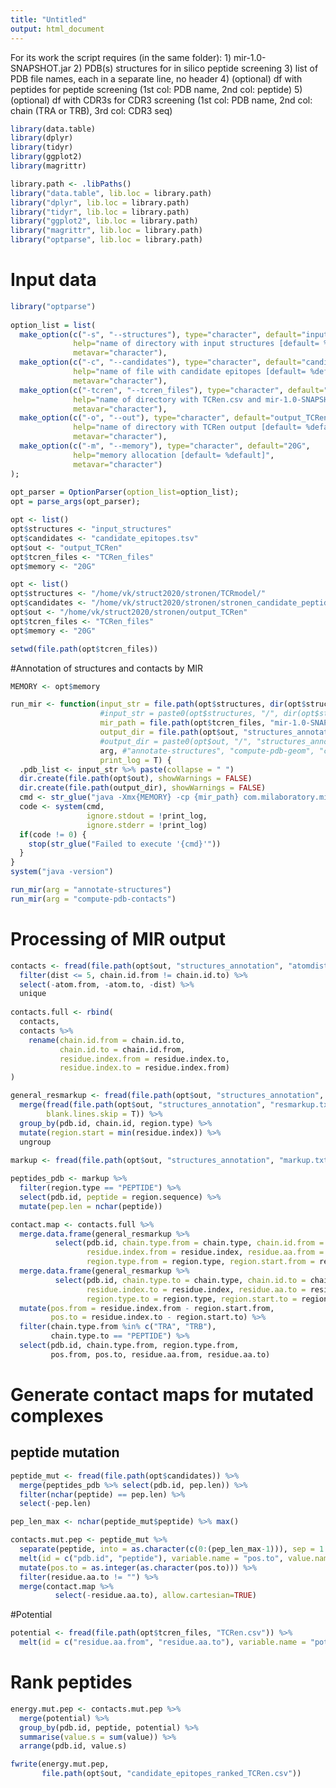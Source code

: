 ```yaml
---
title: "Untitled"
output: html_document
---
```


For its work the script requires (in the same folder):
1) mir-1.0-SNAPSHOT.jar
2) PDB(s) structures for in silico peptide screening 
3) list of PDB file names, each in a separate line, no header
4) (optional) df with peptides for peptide screening (1st col: PDB name, 2nd col: peptide)
5) (optional) df with CDR3s for CDR3 screening (1st col: PDB name, 2nd col: chain (TRA or TRB), 3rd col: CDR3 seq)

```r
library(data.table)
library(dplyr)
library(tidyr)
library(ggplot2)
library(magrittr)
```
```r
library.path <- .libPaths()
library("data.table", lib.loc = library.path)
library("dplyr", lib.loc = library.path)
library("tidyr", lib.loc = library.path)
library("ggplot2", lib.loc = library.path)
library("magrittr", lib.loc = library.path)
library("optparse", lib.loc = library.path)
```


# Input data

```r
library("optparse")
 
option_list = list(
  make_option(c("-s", "--structures"), type="character", default="input_structures", 
              help="name of directory with input structures [default= %default]",
              metavar="character"),
  make_option(c("-c", "--candidates"), type="character", default="candidate_epitopes.tsv", 
              help="name of file with candidate epitopes [default= %default]", 
              metavar="character"),
  make_option(c("-tcren", "--tcren_files"), type="character", default="TCRen_files", 
              help="name of directory with TCRen.csv and mir-1.0-SNAPSHOT.jar files [default= %default]",
              metavar="character"),
  make_option(c("-o", "--out"), type="character", default="output_TCRen", 
              help="name of directory with TCRen output [default= %default]",
              metavar="character"),
  make_option(c("-m", "--memory"), type="character", default="20G", 
              help="memory allocation [default= %default]",
              metavar="character")
); 
 
opt_parser = OptionParser(option_list=option_list);
opt = parse_args(opt_parser);
```

```r
opt <- list()
opt$structures <- "input_structures"
opt$candidates <- "candidate_epitopes.tsv"
opt$out <- "output_TCRen"
opt$tcren_files <- "TCRen_files"
opt$memory <- "20G"
```

```r
opt <- list()
opt$structures <- "/home/vk/struct2020/stronen/TCRmodel/"
opt$candidates <- "/home/vk/struct2020/stronen/stronen_candidate_peptides.csv"
opt$out <- "/home/vk/struct2020/stronen/output_TCRen"
opt$tcren_files <- "TCRen_files"
opt$memory <- "20G"
```

```r
setwd(file.path(opt$tcren_files))
```


#Annotation of structures and contacts by MIR
```r
MEMORY <- opt$memory

run_mir <- function(input_str = file.path(opt$structures, dir(opt$structures)),
                    #input_str = paste0(opt$structures, "/", dir(opt$structures)),
                    mir_path = file.path(opt$tcren_files, "mir-1.0-SNAPSHOT.jar"),
                    output_dir = file.path(opt$out, "structures_annotation"),
                    #output_dir = paste0(opt$out, "/", "structures_annotation"),
                    arg, #"annotate-structures", "compute-pdb-geom", "compute-pdb-contacts"
                    print_log = T) {
  .pdb_list <- input_str %>% paste(collapse = " ")
  dir.create(file.path(opt$out), showWarnings = FALSE)
  dir.create(file.path(output_dir), showWarnings = FALSE)
  cmd <- str_glue("java -Xmx{MEMORY} -cp {mir_path} com.milaboratory.mir.scripts.Examples {arg} -I {.pdb_list} -O {output_dir}/")
  code <- system(cmd,
                 ignore.stdout = !print_log, 
                 ignore.stderr = !print_log)
  if(code != 0) {
    stop(str_glue("Failed to execute '{cmd}'"))
  }
}
system("java -version")
```

```r
run_mir(arg = "annotate-structures")
run_mir(arg = "compute-pdb-contacts")
```

# Processing of MIR output
```r
contacts <- fread(file.path(opt$out, "structures_annotation", "atomdist.txt")) %>%
  filter(dist <= 5, chain.id.from != chain.id.to) %>%
  select(-atom.from, -atom.to, -dist) %>%
  unique
  
contacts.full <- rbind(
  contacts,
  contacts %>% 
    rename(chain.id.from = chain.id.to,
           chain.id.to = chain.id.from,
           residue.index.from = residue.index.to,
           residue.index.to = residue.index.from)
)

general_resmarkup <- fread(file.path(opt$out, "structures_annotation", "general.txt")) %>% 
  merge(fread(file.path(opt$out, "structures_annotation", "resmarkup.txt"),
        blank.lines.skip = T)) %>% 
  group_by(pdb.id, chain.id, region.type) %>% 
  mutate(region.start = min(residue.index)) %>% 
  ungroup 
  
markup <- fread(file.path(opt$out, "structures_annotation", "markup.txt"))

peptides_pdb <- markup %>% 
  filter(region.type == "PEPTIDE") %>% 
  select(pdb.id, peptide = region.sequence) %>% 
  mutate(pep.len = nchar(peptide))
```

```r
contact.map <- contacts.full %>% 
  merge.data.frame(general_resmarkup %>% 
          select(pdb.id, chain.type.from = chain.type, chain.id.from = chain.id,
                 residue.index.from = residue.index, residue.aa.from = residue.aa,
                 region.type.from = region.type, region.start.from = region.start)) %>% 
  merge.data.frame(general_resmarkup %>% 
          select(pdb.id, chain.type.to = chain.type, chain.id.to = chain.id, 
                 residue.index.to = residue.index, residue.aa.to = residue.aa,
                 region.type.to = region.type, region.start.to = region.start)) %>% 
  mutate(pos.from = residue.index.from - region.start.from,
         pos.to = residue.index.to - region.start.to) %>% 
  filter(chain.type.from %in% c("TRA", "TRB"),
         chain.type.to == "PEPTIDE") %>% 
  select(pdb.id, chain.type.from, region.type.from, 
         pos.from, pos.to, residue.aa.from, residue.aa.to)
```


# Generate contact maps for mutated complexes

## peptide mutation
```r
peptide_mut <- fread(file.path(opt$candidates)) %>% 
  merge(peptides_pdb %>% select(pdb.id, pep.len)) %>% 
  filter(nchar(peptide) == pep.len) %>% 
  select(-pep.len)

pep_len_max <- nchar(peptide_mut$peptide) %>% max()

contacts.mut.pep <- peptide_mut %>% 
  separate(peptide, into = as.character(c(0:(pep_len_max-1))), sep = 1:pep_len_max, remove = F) %>% 
  melt(id = c("pdb.id", "peptide"), variable.name = "pos.to", value.name = "residue.aa.to") %>%
  mutate(pos.to = as.integer(as.character(pos.to))) %>% 
  filter(residue.aa.to != "") %>% 
  merge(contact.map %>% 
          select(-residue.aa.to), allow.cartesian=TRUE) 
```

#Potential
```r
potential <- fread(file.path(opt$tcren_files, "TCRen.csv")) %>% 
  melt(id = c("residue.aa.from", "residue.aa.to"), variable.name = "potential")
```

# Rank peptides
```r
energy.mut.pep <- contacts.mut.pep %>% 
  merge(potential) %>% 
  group_by(pdb.id, peptide, potential) %>% 
  summarise(value.s = sum(value)) %>% 
  arrange(pdb.id, value.s)

fwrite(energy.mut.pep,
       file.path(opt$out, "candidate_epitopes_ranked_TCRen.csv"))
```


